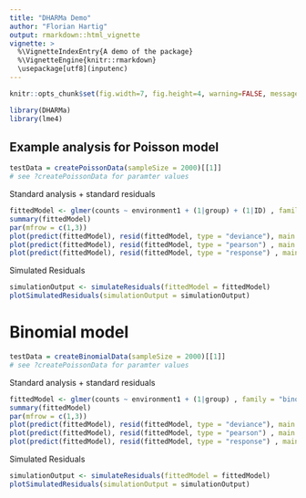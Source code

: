 ```yaml
---
title: "DHARMa Demo"
author: "Florian Hartig"
output: rmarkdown::html_vignette
vignette: >
  %\VignetteIndexEntry{A demo of the package}
  %\VignetteEngine{knitr::rmarkdown}
  \usepackage[utf8](inputenc)
---
```


```r
knitr::opts_chunk$set(fig.width=7, fig.height=4, warning=FALSE, message=FALSE)
```


```r
library(DHARMa)
library(lme4)
```



## Example analysis for Poisson model

```r
testData = createPoissonData(sampleSize = 2000)[[1]]
# see ?createPoissonData for paramter values
```

Standard analysis + standard residuals

```r
fittedModel <- glmer(counts ~ environment1 + (1|group) + (1|ID) , family = "poisson", data = testData)
summary(fittedModel)
par(mfrow = c(1,3))
plot(predict(fittedModel), resid(fittedModel, type = "deviance"), main = "Deviance" )
plot(predict(fittedModel), resid(fittedModel, type = "pearson") , main = "Pearson")
plot(predict(fittedModel), resid(fittedModel, type = "response") , main = "Pearson" )

```

Simulated Residuals

```r
simulationOutput <- simulateResiduals(fittedModel = fittedModel)
plotSimulatedResiduals(simulationOutput = simulationOutput)
```


# Binomial model

```r
testData = createBinomialData(sampleSize = 2000)[[1]]
# see ?createPoissonData for paramter values
```

Standard analysis + standard residuals

```r
fittedModel <- glmer(counts ~ environment1 + (1|group) , family = "binomial", data = testData)
summary(fittedModel)
par(mfrow = c(1,3))
plot(predict(fittedModel), resid(fittedModel, type = "deviance"), main = "Deviance" )
plot(predict(fittedModel), resid(fittedModel, type = "pearson") , main = "Pearson")
plot(predict(fittedModel), resid(fittedModel, type = "response") , main = "Pearson" )

```

Simulated Residuals

```r
simulationOutput <- simulateResiduals(fittedModel = fittedModel)
plotSimulatedResiduals(simulationOutput = simulationOutput)
```







